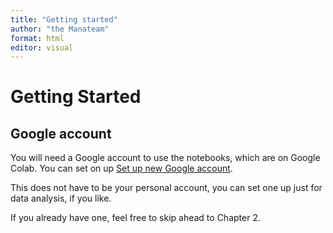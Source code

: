 ```yaml
---
title: "Getting started"
author: "the Manateam"
format: html
editor: visual
---
```


# Getting Started

## Google account

You will need a Google account to use the notebooks, which are on Google Colab. You can set on up [Set up new Google account](https://accounts.google.com/signup/v2/webcreateaccount?flowName=GlifWebSignIn&flowEntry=SignUp "Google account setup").

This does not have to be your personal account, you can set one up just for data analysis, if you like.

If you already have one, feel free to skip ahead to Chapter 2.
